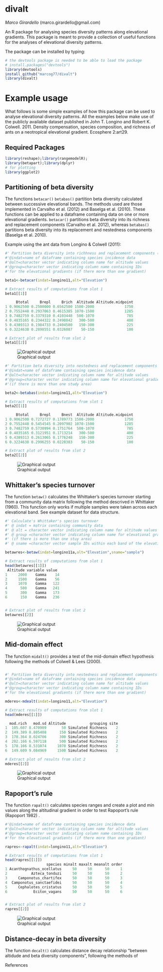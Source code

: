 # divalt
*Marco Girardello* (marco.girardello@gmail.com) 

An R package for analysing species diversity patterns along elevational gradients. This package is meant to provide a collection of useful functions for the analyses of elevational diversity patterns.

The package can be installed by typing:

```r
# the devtools package is needed to be able to load the package
# install.packages("devtools")
library(devtools)
install_github("marcog77/divalt")
library(divalt)
``` 
# Example usage
What follows is some simple examples of how this package can be used to analyse elevational diversity patterns. All the examples below make use
of the publicly available dataset published in John T. Longino and Robert K. Colwell. 2011. Density compensation, species composition, and richness of ants on a neotropical elevational gradient. Ecosphere 2:art29.

## Required Packages

```r
library(reshape);library(rangemodelR);
library(betapart);library(dplyr)
# for plotting
library(ggplot2)
```


## Partitioning of beta diversity 
The functions `betacar()` `betabas()` partition beta diversity calculated between successive elevational bands. The methods used are those implemented in Carvalho et al. (2012) and Baselga et al. (2010). These functions can be applied to a dataframe containing data on one or more elevational gradients. `betacar()` partitions beta diversity into its richness and replacement components (Carvalho et al. 2012), whereas `betabas()` partitions beta diversity into its replacement and nestedness components (Baselga et al. 2010). 

Example using the ant data from Longino & Colwell (2011):

```r
#' Partition beta diversity into richhness and replacement components (Carvalho et al. 2012)
#'@indat=name of dataframe containing species incidence data 
#'@alt=character vector indicating column name for altitude values
#'@group=character vector indicating column name containing IDs 
#'for the elevational gradients (if there more than one gradient)

beta1<-betacar(indat=longino11,alt="Elevation")

# Extract results of computations from slot 1
beta1[[1]]

     Btotal     Brepl     Brich  Altitude Altitude.midpoint
1 0.9062500 0.2500000 0.6562500 1500-2000              1750
2 0.7552448 0.2937063 0.4615385 1070-1500              1285
3 0.7482759 0.3379310 0.4103448  500-1070               785
4 0.4835165 0.2344322 0.2490842   300-500               400
5 0.4389313 0.1984733 0.2404580   150-300               225
6 0.3224638 0.2898551 0.0326087    50-150               100

# Extract plot of results from slot 2 
beta1[[2]]


``` 

![Graphical output](betacar.png)

```r
#' Partition beta diversity into nestedness and replacement components (Baselga et al. 2010)
#'@indat=name of dataframe containing species incidence data 
#'@alt=character vector indicating column name for altitude values
#'@group=character vector indicating column name for elevational gradient IDs 
#'(if there is more than one study area)

beta2<-betabas(indat=longino11,alt="Elevation")

# Extract results of computations from slot 1
beta2[[1]]

     Btotal     Brepl     Bnest  Altitude Altitude.midpoint
1 0.9062500 0.7272727 0.1789773 1500-2000              1750
2 0.7552448 0.5454545 0.2097902 1070-1500              1285
3 0.7482759 0.5730994 0.1751764  500-1070               785
4 0.4835165 0.3121951 0.1713214   300-500               400
5 0.4389313 0.2613065 0.1776248   150-300               225
6 0.3224638 0.2996255 0.0228383    50-150               100

# Extract plot of results from slot 2 
beta2[[2]]

``` 
![Graphical output](betabas.png)

## Whittaker's species turnover
The function `betaw()` calculates the  Whittaker's species turnover starting from a community data matrix following the
method descrived in Whittaker (1960). This function only works if multiple samples were taken across each elevational band.
See example dataset for data structure. 

```r
#' Calculate's Whittaker's species turnover
#' @ indat = matrix containing community data
#' @ alt = character vector indicating column name for altitude values
#' @ group =character vector indicating column name for elevational gradient IDs 
#' (if there is more than one stuy area)
#' @ sname =character vector sample IDs within each band of the elevational gradient

betawres<-betaw(indat=longino11a,alt="Elevation",sname="sample")

# Extract results of computations from slot 1
head(betawres[[1]])
 Altitude variable value
1     2000    Gamma    14
2     1500    Gamma    56
3     1070    Gamma   122
4      500    Gamma   241
5      300    Gamma   173
6      150    Gamma   236


# Extract plot of results from slot 2 
betawres[[2]]

```

![Graphical output](betaw.png)

## Mid-domain effect
The function `midalt()` provides a test of the mid-domain effect hypothesis following the methods of Colwell & Lees (2000).

```r

#' Partition beta diversity into nestedness and replacement components (Baselga et al. 2010)
#'@indat=name of dataframe containing species incidence data 
#'@alt=character vector indicating column name for altitude values
#'@group=character vector indicating column name containing IDs 
#'for the elevational gradients (if there more than one gradient)

mderes<-mdealt(indat=longino11,alt="Elevation")

# Extract results of computations from slot 1
head(mderes[[1]])

  mod.rich   mod.sd Altitude           grouping site
1  105.607 8.470909       50 Simulated Richness    2
2  149.389 8.805408      150 Simulated Richness    2
3  178.364 8.024706      300 Simulated Richness    2
4  202.166 6.597118      500 Simulated Richness    2
5  178.166 8.531074     1070 Simulated Richness    2
6  149.609 9.084969     1500 Simulated Richness    2

# Extract plot of results from slot 2 
mderes[[2]]


``` 
![Graphical output](mdealt.png)

## Rapoport's rule 
The function `rapalt()` calculates species ranges and create a plot and min values along the altitudinal gradient in order to test Rapoport's rule (Rapoport 1982) .

```r
#'@indat=name of dataframe containing species incidence data 
#'@alt=character vector indicating column name for altitude values
#'@group=character vector indicating column name containing IDs 
#'for the elevational gradients (if there more than one gradient)

rapres<-rapalt(indat=longino11,alt="Elevation")

# Extract results of computations from slot 1
head(rapres[[1]])
                   species minalt maxalt meanalt order
1 Acanthognathus_ocellatus     50     50      50     1
2           Azteca_tonduzi     50     50      50     2
3     Camponotus_chartifex     50     50      50     3
4  Camponotus_sanctaefidei     50     50      50     4
5     Cephalotes_cristatus     50     50      50     5
6            Eciton_vagans     50     50      50     6


# Extract plot of results from slot 2 
rapres[[2]]

``` 

![Graphical output](rapalt.png)


## Distance-decay in beta diversity
The function `decalt()` calculates distance decay relationship "between altidude and beta diversity components", following the
methods of 


References


